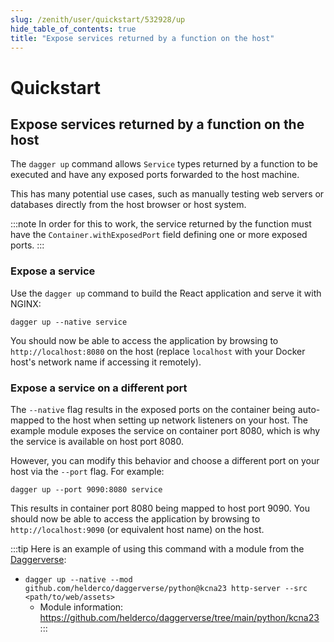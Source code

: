 ```yaml
---
slug: /zenith/user/quickstart/532928/up
hide_table_of_contents: true
title: "Expose services returned by a function on the host"
---
```


# Quickstart

## Expose services returned by a function on the host

The `dagger up` command allows `Service` types returned by a function to be executed and have any exposed ports forwarded to the host machine.

This has many potential use cases, such as manually testing web servers or databases directly from the host browser or host system.

:::note
In order for this to work, the service returned by the function must have the `Container.withExposedPort` field defining one or more exposed ports.
:::

### Expose a service

Use the `dagger up` command to build the React application and serve it with NGINX:

```shell
dagger up --native service
```

You should now be able to access the application by browsing to `http://localhost:8080` on the host (replace `localhost` with your Docker host's network name if accessing it remotely).

### Expose a service on a different port

The `--native` flag results in the exposed ports on the container being auto-mapped to the host when setting up network listeners on your host. The example module exposes the service on container port 8080, which is why the service is available on host port 8080.

However, you can modify this behavior and choose a different port on your host via the `--port` flag. For example:

```shell
dagger up --port 9090:8080 service
```

This results in container port 8080 being mapped to host port 9090. You should now be able to access the application by browsing to `http://localhost:9090` (or equivalent host name) on the host.

:::tip
Here is an example of using this command with a module from the [Daggerverse](https://daggerverse.dev/):

- `dagger up --native --mod github.com/helderco/daggerverse/python@kcna23 http-server --src <path/to/web/assets>`
  - Module information: https://github.com/helderco/daggerverse/tree/main/python/kcna23
:::
